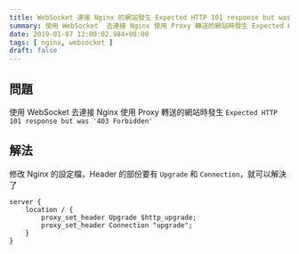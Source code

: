 ```yaml
---
title: WebSocket 連接 Nginx 的網站發生 Expected HTTP 101 response but was '403 Forbidden'
summary: 使用 WebSocket  去連接 Nginx 使用 Proxy 轉送的網站時發生 Expected HTTP 101 response but was '403 Forbidden'
date: 2019-01-07 12:00:02.984+08:00
tags: [ nginx, websocket ]
draft: false
---
```


## 問題

使用 WebSocket 去連接 Nginx 使用 Proxy 轉送的網站時發生 `Expected HTTP 101 response but was '403 Forbidden'`

## 解法

修改 Nginx 的設定檔，Header 的部份要有 `Upgrade` 和 `Connection`，就可以解決了

```shell
server {
	location / {
		proxy_set_header Upgrade $http_upgrade;
		proxy_set_header Connection "upgrade";
	}
}
```